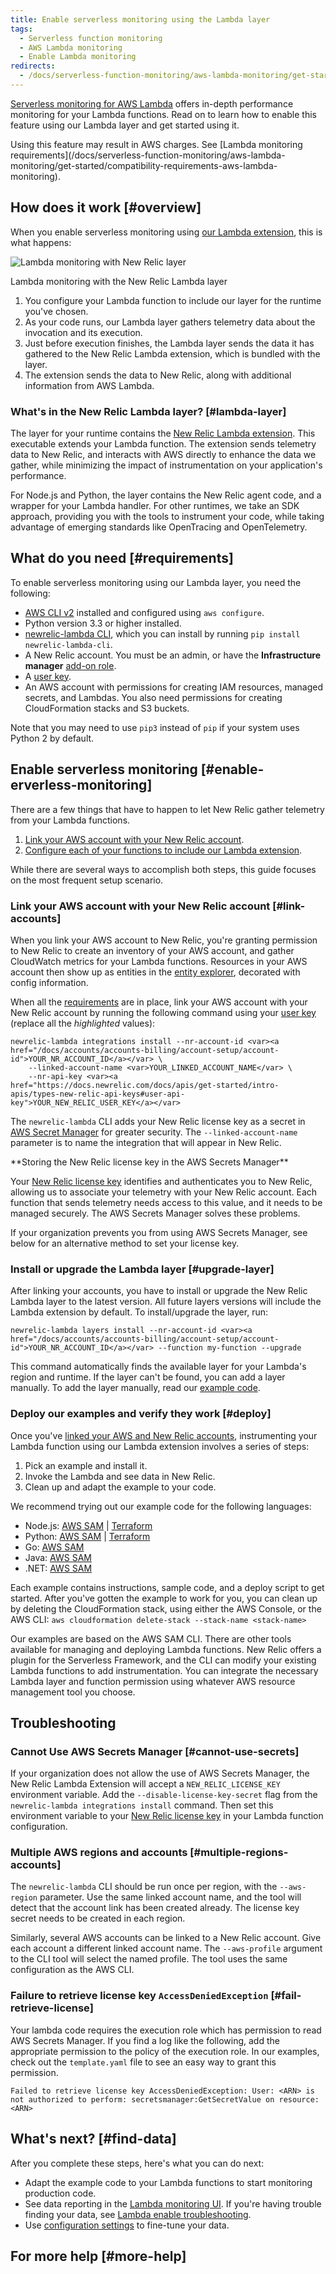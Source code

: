 ```yaml
---
title: Enable serverless monitoring using the Lambda layer
tags:
  - Serverless function monitoring
  - AWS Lambda monitoring
  - Enable Lambda monitoring
redirects:
  - /docs/serverless-function-monitoring/aws-lambda-monitoring/get-started/enable-serverless-monitoring-using-lambda-layer
---
```


[Serverless monitoring for AWS Lambda](/docs/introduction-new-relic-monitoring-aws-lambda) offers in-depth performance monitoring for your Lambda functions. Read on to learn how to enable this feature using our Lambda layer and get started using it.

<Callout variant="important">
  Using this feature may result in AWS charges. See [Lambda monitoring requirements](/docs/serverless-function-monitoring/aws-lambda-monitoring/get-started/compatibility-requirements-aws-lambda-monitoring).
</Callout>

## How does it work [#overview]

When you enable serverless monitoring using [our Lambda extension](https://github.com/newrelic/newrelic-lambda-extension), this is what happens:

![Lambda monitoring with New Relic layer](./images/Lambda-monitoring-with-New-Relic-layer.png "Lambda monitoring with New Relic layer")

<figcaption>
  Lambda monitoring with the New Relic Lambda layer
</figcaption>

1. You configure your Lambda function to include our layer for the runtime you've chosen.
2. As your code runs, our Lambda layer gathers telemetry data about the invocation and its execution.
3. Just before execution finishes, the Lambda layer sends the data it has gathered to the New Relic Lambda extension, which is bundled with the layer.
4. The extension sends the data to New Relic, along with additional information from AWS Lambda.

### What's in the New Relic Lambda layer? [#lambda-layer]

The layer for your runtime contains the [New Relic Lambda extension](https://github.com/newrelic/newrelic-lambda-extension). This executable extends your Lambda function. The extension sends telemetry data to New Relic, and interacts with AWS directly to enhance the data we gather, while minimizing the impact of instrumentation on your application's performance.

For Node.js and Python, the layer contains the New Relic agent code, and a wrapper for your Lambda handler. For other runtimes, we take an SDK approach, providing you with the tools to instrument your code, while taking advantage of emerging standards like OpenTracing and OpenTelemetry.

## What do you need [#requirements]

To enable serverless monitoring using our Lambda layer, you need the following:

* [AWS CLI v2](https://docs.aws.amazon.com/cli/latest/userguide/install-cliv2.html) installed and configured using `aws configure`.
* Python version 3.3 or higher installed.
* [newrelic-lambda CLI](https://github.com/newrelic/newrelic-lambda-cli#installation), which you can install by running `pip install newrelic-lambda-cli`.
* A New Relic account. You must be an admin, or have the **Infrastructure manager** [add-on role](/docs/accounts/original-accounts-billing/original-users-roles/users-roles-original-user-model#add-on).
* A [user key](https://docs.newrelic.com/docs/apis/get-started/intro-apis/types-new-relic-api-keys#personal-api-key).
* An AWS account with permissions for creating IAM resources, managed secrets, and Lambdas. You also need permissions for creating CloudFormation stacks and S3 buckets.

Note that you may need to use `pip3` instead of `pip` if your system uses Python 2 by default.

## Enable serverless monitoring [#enable-erverless-monitoring]

There are a few things that have to happen to let New Relic gather telemetry from your Lambda functions.

1. [Link your AWS account with your New Relic account](#link-accounts).
2. [Configure each of your functions to include our Lambda extension](#configure-lambda).

While there are several ways to accomplish both steps, this guide focuses on the most frequent setup scenario.

### Link your AWS account with your New Relic account [#link-accounts]

When you link your AWS account to New Relic, you're granting permission to New Relic to create an inventory of your AWS account, and gather CloudWatch metrics for your Lambda functions. Resources in your AWS account then show up as entities in the [entity explorer](/docs/new-relic-one/use-new-relic-one/ui-data/new-relic-one-entity-explorer-view-performance-across-apps-services-hosts), decorated with config information.

When all the [requirements](#requirements) are in place, link your AWS account with your New Relic account by running the following command using your [user key](https://docs.newrelic.com/docs/apis/get-started/intro-apis/types-new-relic-api-keys#personal-api-key) (replace all the <var>highlighted</var> values):

```
newrelic-lambda integrations install --nr-account-id <var><a href="/docs/accounts/accounts-billing/account-setup/account-id">YOUR_NR_ACCOUNT_ID</a></var> \
    --linked-account-name <var>YOUR_LINKED_ACCOUNT_NAME</var> \
    --nr-api-key <var><a href="https://docs.newrelic.com/docs/apis/get-started/intro-apis/types-new-relic-api-keys#user-api-key">YOUR_NEW_RELIC_USER_KEY</a></var>
```

The `newrelic-lambda` CLI adds your New Relic license key as a secret in [AWS Secret Manager](https://aws.amazon.com/secrets-manager/) for greater security. The `--linked-account-name` parameter is to name the integration that will appear in New Relic.

<Callout variant="tip">
  **Storing the New Relic license key in the AWS Secrets Manager**

  Your [New Relic license key](/docs/accounts/accounts-billing/account-setup/new-relic-license-key) identifies and authenticates you to New Relic, allowing us to associate your telemetry with your New Relic account. Each function that sends telemetry needs access to this value, and it needs to be managed securely. The AWS Secrets Manager solves these problems.

  If your organization prevents you from using AWS Secrets Manager, see below for an alternative method to set your license key.
</Callout>

### Install or upgrade the Lambda layer [#upgrade-layer]

After linking your accounts, you have to install or upgrade the New Relic Lambda layer to the latest version. All future layers versions will include the Lambda extension by default. To install/upgrade the layer, run:

```
newrelic-lambda layers install --nr-account-id <var><a href="/docs/accounts/accounts-billing/account-setup/account-id">YOUR_NR_ACCOUNT_ID</a></var> --function my-function --upgrade
```

This command automatically finds the available layer for your Lambda's region and runtime. If the layer can't be found, you can add a layer manually. To add the layer manually, read our [example code](https://github.com/newrelic/newrelic-lambda-extension/tree/main/examples).

### Deploy our examples and verify they work [#deploy]

Once you've [linked your AWS and New Relic accounts](#link-accounts), instrumenting your Lambda function using our Lambda extension involves a series of steps:

1. Pick an example and install it.
2. Invoke the Lambda and see data in New Relic.
3. Clean up and adapt the example to your code.

We recommend trying out our example code for the following languages:

* Node.js: [AWS SAM](https://github.com/newrelic/newrelic-lambda-extension/tree/main/examples/sam/node) \| [Terraform](https://github.com/newrelic/newrelic-lambda-extension/tree/main/examples/terraform/nodejs)
* Python: [AWS SAM](https://github.com/newrelic/newrelic-lambda-extension/tree/main/examples/sam/python) \| [Terraform](https://github.com/newrelic/newrelic-lambda-extension/tree/main/examples/terraform/python)
* Go: [AWS SAM](https://github.com/newrelic/newrelic-lambda-extension/tree/main/examples/sam/go)
* Java: [AWS SAM](https://github.com/newrelic/newrelic-lambda-extension/tree/main/examples/sam/java)
* .NET: [AWS SAM](https://github.com/newrelic/newrelic-lambda-extension/tree/main/examples/sam/dotnet)

Each example contains instructions, sample code, and a deploy script to get started. After you've gotten the example to work for you, you can clean up by deleting the CloudFormation stack, using either the AWS Console, or the AWS CLI: `aws cloudformation delete-stack --stack-name <stack-name>`

Our examples are based on the AWS SAM CLI. There are other tools available for managing and deploying Lambda functions. New Relic offers a plugin for the Serverless Framework, and the CLI can modify your existing Lambda functions to add instrumentation. You can integrate the necessary Lambda layer and function permission using whatever AWS resource management tool you choose.

## Troubleshooting

### Cannot Use AWS Secrets Manager [#cannot-use-secrets]

If your organization does not allow the use of AWS Secrets Manager, the New Relic Lambda Extension will accept a `NEW_RELIC_LICENSE_KEY` environment variable. Add the `--disable-license-key-secret` flag from the `newrelic-lambda integrations install` command. Then set this environment variable to your [New Relic license key](/docs/accounts/accounts-billing/account-setup/new-relic-license-key) in your Lambda function configuration.

### Multiple AWS regions and accounts [#multiple-regions-accounts]

The `newrelic-lambda` CLI should be run once per region, with the `--aws-region` parameter. Use the same linked account name, and the tool will detect that the account link has been created already. The license key secret needs to be created in each region.

Similarly, several AWS accounts can be linked to a New Relic account. Give each account a different linked account name. The `--aws-profile` argument to the CLI tool will select the named profile. The tool uses the same configuration as the AWS CLI.

### Failure to retrieve license key `AccessDeniedException` [#fail-retrieve-license]

Your lambda code requires the execution role which has permission to read AWS Secrets Manager. If you find a log like the following, add the appropriate permission to the policy of the execution role. In our examples, check out the `template.yaml` file to see an easy way to grant this permission.

```
Failed to retrieve license key AccessDeniedException: User: <ARN> is not authorized to perform: secretsmanager:GetSecretValue on resource: <ARN>
```

## What's next? [#find-data]

After you complete these steps, here's what you can do next:

* Adapt the example code to your Lambda functions to start monitoring production code.
* See data reporting in the [Lambda monitoring UI](https://docs.newrelic.com/docs/lambda-monitoring-ui). If you're having trouble finding your data, see [Lambda enable troubleshooting](https://docs.newrelic.com/docs/serverless-function-monitoring/aws-lambda-monitoring/troubleshooting/troubleshooting-enabling-new-relic-monitoring-aws-lambda).
* Use [configuration settings](https://docs.newrelic.com/docs/serverless-function-monitoring/aws-lambda-monitoring/get-started/configure-monitoring-aws-lambda-new-relic-serverless) to fine-tune your data.

## For more help [#more-help]
